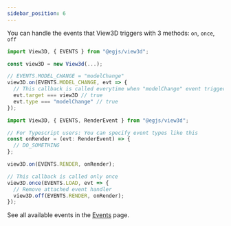 ```yaml
---
sidebar_position: 6
---
```


You can handle the events that View3D triggers with 3 methods: `on`, `once`, `off`

```js
import View3D, { EVENTS } from "@egjs/view3d";

const view3D = new View3d(...);

// EVENTS.MODEL_CHANGE = "modelChange"
view3D.on(EVENTS.MODEL_CHANGE, evt => {
  // This callback is called everytime when "modelChange" event triggered.
  evt.target === view3D // true
  evt.type === "modelChange" // true
});
```

```js
import View3D, { EVENTS, RenderEvent } from "@egjs/view3d";

// For Typescript users: You can specify event types like this
const onRender = (evt: RenderEvent) => {
  // DO_SOMETHING
};

view3D.on(EVENTS.RENDER, onRender);

// This callback is called only once
view3D.once(EVENTS.LOAD, evt => {
  // Remove attached event handler
  view3D.off(EVENTS.RENDER, onRender);
});
```

See all available events in the [Events](/docs/events/ready) page.
